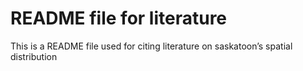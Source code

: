 # README file for literature
This is a README file used for citing literature on saskatoon's spatial distribution